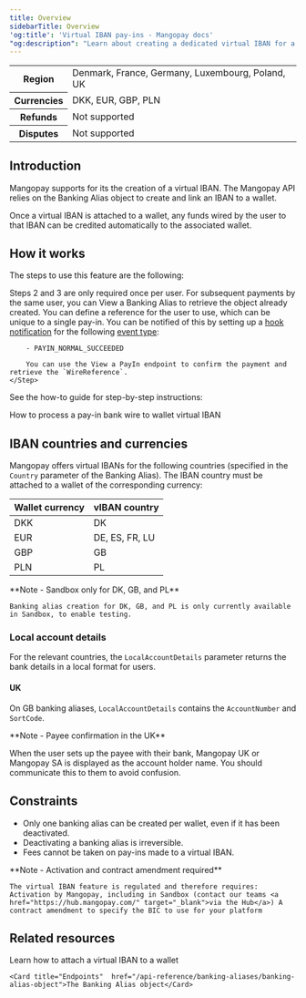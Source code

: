 ```yaml
---
title: Overview
sidebarTitle: Overview
'og:title': 'Virtual IBAN pay-ins - Mangopay docs'
"og:description": "Learn about creating a dedicated virtual IBAN for a wallet, making it easy for users to wire funds to a wallet and for you to reconcile them."
---
```



<table>
    <tbody>
        <tr>
            <th class="header">Region</th>
            <td class="table-content">
                Denmark, France, Germany, Luxembourg, Poland, UK
            </td>
            </tr>
        <tr>
            <th class="header">Currencies</th>
            <td class="table-content">
                DKK, EUR, GBP, PLN
            </td>
            </tr>
        <tr>
            <th class="header">Refunds</th>
            <td class="table-content">
                Not supported
            </td>
            </tr>
        <tr>
            <th class="header">Disputes</th>
            <td class="table-content">
                Not supported
            </td>
            </tr>
    </tbody>
</table>

## Introduction

Mangopay supports for its <Wallet content="wallets" /> the creation of a virtual IBAN. The Mangopay API relies on the Banking Alias object to create and link an IBAN to a wallet.

Once a virtual IBAN is attached to a wallet, any funds wired by the user to that IBAN can be credited automatically to the associated wallet.

## How it works

The steps to use this feature are the following:

<Steps>
    <Step title="The user chooses to pay via bank wire" />
    <Step title="You create a wallet for the user with the Create a Wallet endpoint (required once)" />
    <Step title="You create a virtual IBAN attached to the wallet with the Create an IBAN Banking Alias endpoint (required once)">
        Steps 2 and 3 are only required once per user. For subsequent payments by the same user, you can View a Banking Alias to retrieve the object already created.
    </Step>
    <Step title="In response, the API returns bank details that you must display to the user (`IBAN` and `BIC` or `LocalAccountDetails`)">
        You can define a reference for the user to use, which can be unique to a single pay-in. 
    </Step>
    <Step title="The user sends funds to the banking alias’s bank details (using your defined reference)" />
    <Step title="On receipt of the funds, Mangopay automatically creates an External Instruction Bank Wire PayIn">
        You can be notified of this by setting up a <a href="/webhooks">hook notification</a> for the following <a href="/webhooks/event-types">event type</a>:

        - PAYIN_NORMAL_SUCCEEDED

        You can use the View a PayIn endpoint to confirm the payment and retrieve the `WireReference`.
    </Step>

</Steps>

See the how-to guide for step-by-step instructions: 

<Card title="How to" href="/guides/payment-methods/banking/virtual-iban/how-to">
    How to process a pay-in bank wire to wallet virtual IBAN
</Card>

## IBAN countries and currencies

Mangopay offers virtual IBANs for the following countries (specified in the `Country` parameter of the Banking Alias). The IBAN country must be attached to a wallet of the corresponding currency:

<table>
    <thead>
        <tr>
            <th class="header">Wallet currency</th>
            <th class="header">vIBAN country</th>
        </tr>
    </thead>
    <tbody>
        <tr>
            <td class="table-content">DKK</td>
            <td class="table-content">DK</td>
        </tr>
        <tr>
            <td class="table-content">EUR</td>
            <td class="table-content">DE, ES, FR, LU</td>
        </tr>
        <tr>
            <td class="table-content">GBP</td>
            <td class="table-content">GB</td>
        </tr>
        <tr>
            <td class="table-content">PLN</td>
            <td class="table-content">PL</td>
        </tr>
    </tbody>
</table>

<Note>
    **Note - Sandbox only for DK, GB, and PL** 
    
    Banking alias creation for DK, GB, and PL is only currently available in Sandbox, to enable testing.
</Note>

### Local account details

For the relevant countries, the `LocalAccountDetails` parameter returns the bank details in a local format for users.

#### UK

On GB banking aliases, `LocalAccountDetails` contains the `AccountNumber` and `SortCode`.

<Note>
    **Note - Payee confirmation in the UK** 
    
When the user sets up the payee with their bank, Mangopay UK or Mangopay SA is displayed as the account holder name. You should communicate this to them to avoid confusion.
</Note>

## Constraints

-   Only one banking alias can be created per wallet, even if it has been deactivated.
-   Deactivating a banking alias is irreversible.
-   Fees cannot be taken on pay-ins made to a virtual IBAN.

<Note>
    **Note - Activation and contract amendment required** 
    
    The virtual IBAN feature is regulated and therefore requires: Activation by Mangopay, including in Sandbox (contact our teams <a href="https://hub.mangopay.com/" target="_blank">via the Hub</a>) A contract amendment to specify the BIC to use for your platform
</Note>

## Related resources

<CardGroup col={2}> 
    <Card title="How to" href="/guides/payment-methods/banking/virtual-iban/how-to">Learn how to attach a virtual IBAN to a wallet</Card>

    <Card title="Endpoints"  href="/api-reference/banking-aliases/banking-alias-object">The Banking Alias object</Card>
</CardGroup>